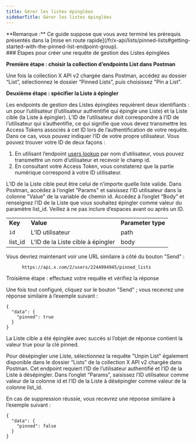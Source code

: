 ```yaml
---
title: Gérer les listes épinglées
sidebarTitle: Gérer les listes épinglées
---
```



<Note>
  **Remarque :** Ce guide suppose que vous avez terminé les prérequis présentés dans la [mise en route rapide](/fr/x-api/lists/pinned-lists#getting-started-with-the-pinned-list-endpoint-group).
</Note>

<div id="steps-to-build-a-manage-pinned-list-request">
  ### Étapes pour créer une requête de gestion des Listes épinglées
</div>

**Première étape : choisir la collection d’endpoints List dans Postman**

Une fois la collection X API v2 chargée dans Postman, accédez au dossier “List”, sélectionnez le dossier “Pinned Lists”, puis choisissez &quot;Pin a List&quot;.
 

**Deuxième étape : spécifier la Liste à épingler**

Les endpoints de gestion des Listes épinglées requièrent deux identifiants : un pour l’utilisateur (l’utilisateur authentifié qui épingle une Liste) et la Liste cible (la Liste à épingler). L’ID de l’utilisateur doit correspondre à l’ID de l’utilisateur qui s’authentifie, ce qui signifie que vous devez transmettre les Access Tokens associés à cet ID lors de l’authentification de votre requête. Dans ce cas, vous pouvez indiquer l’ID de votre propre utilisateur. Vous pouvez trouver votre ID de deux façons :

1. En utilisant l’endpoint [users lookup](/fr/x-api/users/lookup/introduction) par nom d’utilisateur, vous pouvez transmettre un nom d’utilisateur et recevoir le champ id.
2. En consultant votre Access Token, vous constaterez que la partie numérique correspond à votre ID utilisateur.

L’ID de la Liste cible peut être celui de n’importe quelle liste valide. Dans Postman, accédez à l’onglet &quot;Params&quot; et saisissez l’ID utilisateur dans la colonne &quot;Value&quot; de la variable de chemin id. Accédez à l’onglet “Body” et renseignez l’ID de la Liste que vous souhaitez épingler comme valeur du paramètre list&#95;id. Veillez à ne pas inclure d’espaces avant ou après un ID.

|     |     |     |
| :--- | :--- | :--- |
| **Key** | **Value** | **Parameter type** |
| `id` | L’ID utilisateur | path |
| list&#95;id | L’ID de la Liste cible à épingler | body |

Vous devriez maintenant voir une URL similaire à côté du bouton &quot;Send&quot; :

```
      https://api.x.com/2/users/2244994945/pinned_lists
```

Troisième étape : effectuez votre requête et vérifiez la réponse

Une fois tout configuré, cliquez sur le bouton &quot;Send&quot; ; vous recevrez une réponse similaire à l’exemple suivant :

```
{
  "data": {
    "pinned": true
  }
}
```

La Liste cible a été épinglée avec succès si l’objet de réponse contient la valeur true pour la clé pinned. 

Pour désépingler une Liste, sélectionnez la requête &quot;Unpin List&quot; également disponible dans le dossier “Lists” de la collection X API v2 chargée dans Postman. Cet endpoint requiert l’ID de l’utilisateur authentifié et l’ID de la Liste à désépingler. Dans l’onglet “Params”, saisissez l’ID utilisateur comme valeur de la colonne id et l’ID de la Liste à désépingler comme valeur de la colonne list&#95;id. 

En cas de suppression réussie, vous recevrez une réponse similaire à l’exemple suivant :

```
{
  "data": {
    "pinned": false
  }
}
```